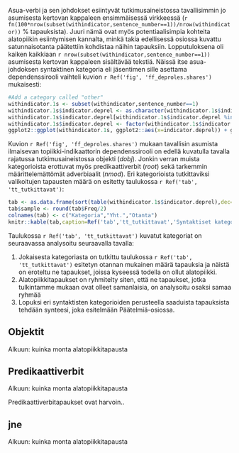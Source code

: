 
Asua-verbi ja sen johdokset esiintyvät tutkimusaineistossa
tavallisimmin jo asumisesta kertovan kappaleen ensimmäisessä virkkeessä 
(`r fn(100*nrow(subset(withindicator,sentence_number==1))/nrow(withindicator))` % tapauksista).
Juuri nämä ovat myös potentiaalisimpia kohteita alatopiikin esiintymisen kannalta,
minkä takia edellisessä osiossa kuvattu satunnaisotanta päätettiin kohdistaa näihin tapauksiin.
Lopputuloksena oli kaiken kaikkiaan `r nrow(subset(withindicator,sentence_number==1))`
asumisesta kertovan kappaleen sisältävää tekstiä. Näissä itse asua-johdoksen
syntaktinen kategoria eli jäsentimen sille asettama dependenssirooli vaihteli
kuvion `r Ref('fig', 'ff_deproles.shares')` mukaisesti:


```r

#Add a category called "other"
withindicator.1s <- subset(withindicator,sentence_number==1)
withindicator.1s$indicator.deprel <- as.character(withindicator.1s$indicator.deprel)
withindicator.1s$indicator.deprel[withindicator.1s$indicator.deprel %in% names(table(withindicator.1s$indicator.deprel)[table(withindicator.1s$indicator.deprel)<10])] <- "Muu"
withindicator.1s$indicator.deprel <- factor(withindicator.1s$indicator.deprel,levels=unique(names(sort(table(withindicator.1s$indicator.deprel),d=T))))
ggplot2::ggplot(withindicator.1s, ggplot2::aes(x=indicator.deprel)) + ggplot2::geom_bar() + ggplot2::coord_flip() + ggthemes::theme_tufte()

```

Kuvion `r Ref('fig', 'ff_deproles.shares')` mukaan tavallisin asumista
ilmaisevan topiikki-indikaattorin dependenssirooli on edellä kuvatulla tavalla
rajatussa tutkimusaineistossa objekti (*dobj*). Jonkin verran muista kategorioista
erottuvat myös predikaattiverbit (*root*) sekä tarkemmin määrittelemättömät
adverbiaalit (*nmod*). Eri kategorioista tutkittaviksi valikoitujen tapausten
määrä on esitetty taulukossa `r Ref('tab', 'tt_tutkittavat')`:

```r

tab <- as.data.frame(sort(table(withindicator.1s$indicator.deprel),dec=T))
tab$sample <- round(tab$Freq/2)
colnames(tab) <- c("Kategoria","Yht.","Otanta")
knitr::kable(tab,caption=Ref('tab','tt_tutkittavat','Syntaktiset kategoriat ja satunnaisotannan koko'))

```

Taulukossa `r Ref('tab', 'tt_tutkittavat')` kuvatut kategoriat on seuraavassa
analysoitu seuraavalla tavalla:

1. Jokaisesta kategoriasta on tutkittu taulukossa `r Ref('tab', 'tt_tutkittavat')` 
   esitetyn otannan mukainen määrä tapauksia ja näistä on eroteltu ne tapaukset,
   joissa kyseessä todella on ollut alatopiikki.
2. Alatopiikkitapaukset on ryhmitelty siten, että ne tapaukset, jotka tulkintamme mukaan
   ovat olleet samanlaisia, on analysoitu osaksi samaa ryhmää
3. Lopuksi eri syntaktisten kategorioiden perusteella saaduista tapauksista tehdään synteesi,
   joka esitelmään Päätelmiä-osiossa.


## Objektit

Alkuun: kuinka monta alatopiikkitapausta

## Predikaattiverbit

Alkuun: kuinka monta alatopiikkitapausta

Predikaattiverbitapaukset ovat harvoin..


## jne


Alkuun: kuinka monta alatopiikkitapausta

